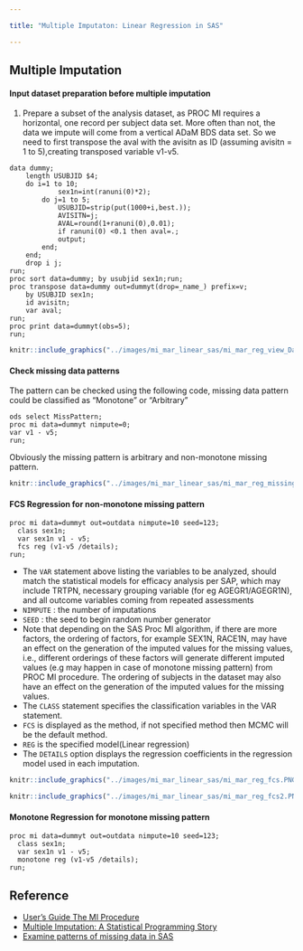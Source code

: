 ```yaml
---

title: "Multiple Imputaton: Linear Regression in SAS"

---
```


## Multiple Imputation

#### Input dataset preparation before multiple imputation

1.  Prepare a subset of the analysis dataset, as PROC MI requires a horizontal, one record per subject data set. More often than not, the data we impute will come from a vertical ADaM BDS data set. So we need to first transpose the aval with the avisitn as ID (assuming avisitn = 1 to 5),creating transposed variable v1-v5.

```         
data dummy;
    length USUBJID $4;
    do i=1 to 10;
            sex1n=int(ranuni(0)*2);
        do j=1 to 5;
            USUBJID=strip(put(1000+i,best.));
            AVISITN=j;
            AVAL=round(1+ranuni(0),0.01);
            if ranuni(0) <0.1 then aval=.;
            output;
        end;
    end;
    drop i j;
run;
proc sort data=dummy; by usubjid sex1n;run;
proc transpose data=dummy out=dummyt(drop=_name_) prefix=v;
    by USUBJID sex1n;
    id avisitn;
    var aval;
run;
proc print data=dummyt(obs=5);
run;
```

```r
knitr::include_graphics("../images/mi_mar_linear_sas/mi_mar_reg_view_Data.PNG")
```

#### Check missing data patterns

The pattern can be checked using the following code, missing data pattern could be classified as "Monotone" or "Arbitrary"

```         
ods select MissPattern;
proc mi data=dummyt nimpute=0;
var v1 - v5;
run;
```

Obviously the missing pattern is arbitrary and non-monotone missing pattern.

```r
knitr::include_graphics("../images/mi_mar_linear_sas/mi_mar_reg_missing_pattern.PNG")
```

#### FCS Regression for non-monotone missing pattern

```         
proc mi data=dummyt out=outdata nimpute=10 seed=123;
  class sex1n;
  var sex1n v1 - v5;
  fcs reg (v1-v5 /details);
run;
```

-    The `VAR` statement above listing the variables to be analyzed, should match the statistical models for efficacy analysis per SAP, which may include TRTPN, necessary grouping variable (for eg AGEGR1/AGEGR1N), and all outcome variables coming from repeated assessments
-   `NIMPUTE` : the number of imputations
-   `SEED` : the seed to begin random number generator
-   Note that depending on the SAS Proc MI algorithm, if there are more factors, the ordering of factors, for example SEX1N, RACE1N, may have an effect on the generation of the imputed values for the missing values, i.e., different orderings of these factors will generate different imputed values (e.g may happen in case of monotone missing pattern) from PROC MI procedure. The ordering of subjects in the dataset may also have an effect on the generation of the imputed values for the missing values.
-   The `CLASS` statement specifies the classification variables in the VAR statement.
-   `FCS` is displayed as the method, if not specified method then MCMC will be the default method.
-   `REG` is the specified model(Linear regression)
-   The `DETAILS` option displays the regression coefficients in the regression model used in each imputation.

```r
knitr::include_graphics("../images/mi_mar_linear_sas/mi_mar_reg_fcs.PNG")
```

```r
knitr::include_graphics("../images/mi_mar_linear_sas/mi_mar_reg_fcs2.PNG")
```

#### Monotone Regression for monotone missing pattern

```         
proc mi data=dummyt out=outdata nimpute=10 seed=123;
  class sex1n;
  var sex1n v1 - v5;
  monotone reg (v1-v5 /details);
run;
```

## Reference

-   [User's Guide The MI Procedure](https://support.sas.com/documentation/onlinedoc/stat/141/mi.pdf)
-   [Multiple Imputation: A Statistical Programming Story](https://www.pharmasug.org/proceedings/2017/SP/PharmaSUG-2017-SP01.pdf)
-   [Examine patterns of missing data in SAS](https://blogs.sas.com/content/iml/2016/04/18/patterns-of-missing-data-in-sas.html#:~:text=PROC%20MI%20has%20an%20option%20to%20produce%20a,MissPattern%3B%20proc%20mi%20data%20%3DSashelp.Heart%20nimpute%3D%200%20%3B)
